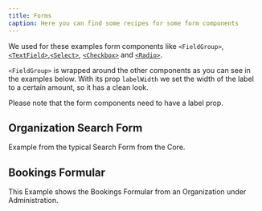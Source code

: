 ```yaml
---
title: Forms
caption: Here you can find some recipes for some form components
---
```


We used for these examples form components like `<FieldGroup>`, [`<TextField>`](/components/text-field/),[`<Select>`](/components/select/), [`<Checkbox>`](/components/checkbox/) and [`<Radio>`](/components/radio/).

`<FieldGroup>` is wrapped around the other components as you can see in the examples below. With its prop `labelWidth` we set the width of the label to a certain amount, so it has a clean look.

<Message messageTitle="Note" variant="info">
  Please note that the form components need to have a label prop.
</Message>

## Organization Search Form

Example from the typical Search Form from the Core.

<ComponentDemo file="./organization-search.demo.tsx" />

## Bookings Formular

This Example shows the Bookings Formular from an Organization under Administration.

<ComponentDemo file="./bookings-form.demo.tsx" />
